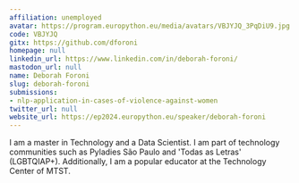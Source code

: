 ```yaml
---
affiliation: unemployed
avatar: https://program.europython.eu/media/avatars/VBJYJQ_3PqDiU9.jpg
code: VBJYJQ
gitx: https://github.com/dforoni
homepage: null
linkedin_url: https://www.linkedin.com/in/deborah-foroni/
mastodon_url: null
name: Deborah Foroni
slug: deborah-foroni
submissions:
- nlp-application-in-cases-of-violence-against-women
twitter_url: null
website_url: https://ep2024.europython.eu/speaker/deborah-foroni
---
```


I am a master in Technology and a Data Scientist. I am part of technology communities such as Pyladies São Paulo and 'Todas as Letras' (LGBTQIAP+). Additionally, I am a popular educator at the Technology Center of MTST.
